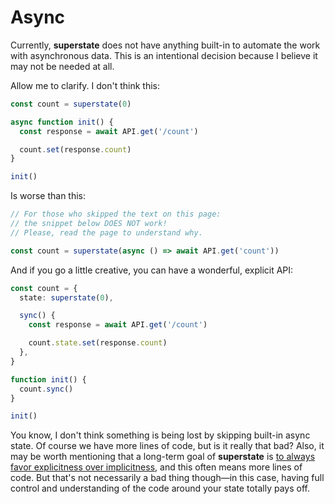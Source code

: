 # Async

Currently, **superstate** does not have anything built-in to automate the work with asynchronous data.
This is an intentional decision because I believe it may not be needed at all.

Allow me to clarify. I don't think this:

```ts
const count = superstate(0)

async function init() {
  const response = await API.get('/count')

  count.set(response.count)
}

init()
```

Is worse than this:

```ts
// For those who skipped the text on this page:
// the snippet below DOES NOT work!
// Please, read the page to understand why.

const count = superstate(async () => await API.get('count'))
```

And if you go a little creative, you can have a wonderful, explicit API:

```ts
const count = {
  state: superstate(0),

  sync() {
    const response = await API.get('/count')

    count.state.set(response.count)
  },
}

function init() {
  count.sync()
}

init()
```

You know, I don't think something is being lost by skipping built-in async state. Of course we have more lines of code,
but is it really that bad? Also, it may be worth mentioning that a long-term goal of **superstate** is
[to always favor explicitness over implicitness](/about/goals), and this often means more lines of code.
But that's not necessarily a bad thing though&mdash;in this case, having full control and understanding of the code
around your state totally pays off.
